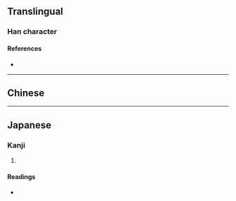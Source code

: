 {{also|寇|冠}}
{{character info/new}}
==Translingual==

===Han character===
{{Han char|rn=14|rad=冖|as=08|sn=10|four=3721.4|canj=BMUE|ids=⿱冖⿺元攴}}

====References====
* {{Han ref|kx=0131.011|dkj=01590|dj=0293.100|hdz=10304.070|uh=51A6|ud=20902}}

----

==Chinese==
{{zh-see|寇|v}}

----

==Japanese==

===Kanji===
{{ja-kanji|grade=|rs=冖08}}

# {{defn|lang=ja|sort=冖08}}

====Readings====
* {{ja-readings
|goon=く
|kanon=こう
|kun=あだ-する
}}